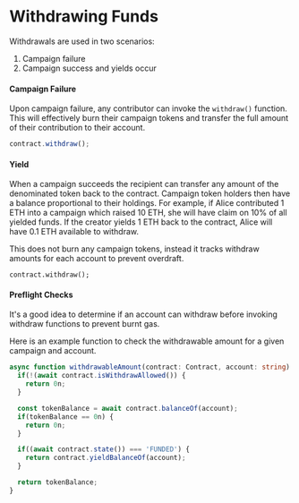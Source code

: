# Withdrawing Funds

Withdrawals are used in two scenarios:

1. Campaign failure
2. Campaign success and yields occur

#### Campaign Failure

Upon campaign failure, any contributor can invoke the `withdraw()` function. This will effectively burn their
campaign tokens and transfer the full amount of their contribution to their account.

```ts
contract.withdraw();
```

#### Yield

When a campaign succeeds the recipient can transfer any amount of the denominated token back to the contract.
Campaign token holders then have a balance proportional to their holdings. For example, if Alice contributed
1 ETH into a campaign which raised 10 ETH, she will have claim on 10% of all yielded funds. If the creator yields
1 ETH back to the contract, Alice will have 0.1 ETH available to withdraw.

This does not burn any campaign tokens, instead it tracks withdraw amounts for each account to prevent overdraft.

```
contract.withdraw();
```

#### Preflight Checks

It's a good idea to determine if an account can withdraw before invoking withdraw functions to prevent burnt gas.

Here is an example function to check the withdrawable amount for a given campaign and account.

```ts
async function withdrawableAmount(contract: Contract, account: string) : Promise<bigint> {
  if(!(await contract.isWithdrawAllowed()) {
    return 0n;
  }

  const tokenBalance = await contract.balanceOf(account);
  if(tokenBalance == 0n) {
    return 0n;
  }

  if((await contract.state()) === 'FUNDED') {
    return contract.yieldBalanceOf(account);
  }

  return tokenBalance;
}
```